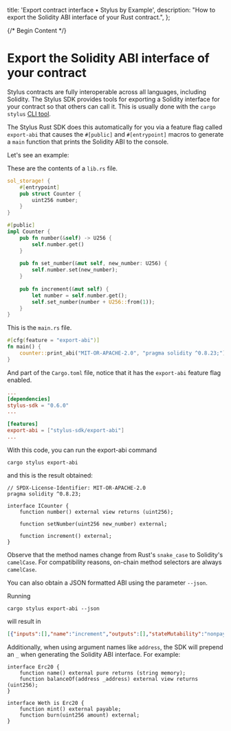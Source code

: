   title: 'Export contract interface • Stylus by Example',
  description:
    "How to export the Solidity ABI interface of your Rust contract.",
};

{/* Begin Content */}

# Export the Solidity ABI interface of your contract

Stylus contracts are fully interoperable across all languages, including Solidity. The Stylus SDK provides tools for exporting a Solidity interface for your contract so that others can call it. This is usually done with the `cargo stylus` [CLI tool](https://github.com/OffchainLabs/cargo-stylus).

The Stylus Rust SDK does this automatically for you via a feature flag called `export-abi` that causes the `#[public]` and `#[entrypoint]` macros to generate a `main` function that prints the Solidity ABI to the console.

Let's see an example:

These are the contents of a `lib.rs` file.

```rust
sol_storage! {
    #[entrypoint]
    pub struct Counter {
        uint256 number;
    }
}

#[public]
impl Counter {
    pub fn number(&self) -> U256 {
        self.number.get()
    }
    
    pub fn set_number(&mut self, new_number: U256) {
        self.number.set(new_number);
    }
    
    pub fn increment(&mut self) {
        let number = self.number.get();
        self.set_number(number + U256::from(1));
    }
}
```

This is the `main.rs` file.

```rust
#[cfg(feature = "export-abi")]
fn main() {
    counter::print_abi("MIT-OR-APACHE-2.0", "pragma solidity ^0.8.23;");
}
```

And part of the `Cargo.toml` file, notice that it has the `export-abi` feature flag enabled.

```toml
...
[dependencies]
stylus-sdk = "0.6.0"
...

[features]
export-abi = ["stylus-sdk/export-abi"]
...
```

With this code, you can run the export-abi command

```shell
cargo stylus export-abi
```

and this is the result obtained:

```solidity
// SPDX-License-Identifier: MIT-OR-APACHE-2.0
pragma solidity ^0.8.23;

interface ICounter {
    function number() external view returns (uint256);

    function setNumber(uint256 new_number) external;

    function increment() external;
}
```

Observe that the method names change from Rust's `snake_case` to Solidity's `camelCase`. For compatibility reasons, on-chain method selectors are always `camelCase`.

You can also obtain a JSON formatted ABI using the parameter `--json`.

Running

```shell
cargo stylus export-abi --json
```

will result in

```json
[{"inputs":[],"name":"increment","outputs":[],"stateMutability":"nonpayable","type":"function"},{"inputs":[],"name":"number","outputs":[{"internalType":"uint256","name":"","type":"uint256"}],"stateMutability":"view","type":"function"},{"inputs":[{"internalType":"uint256","name":"new_number","type":"uint256"}],"name":"setNumber","outputs":[],"stateMutability":"nonpayable","type":"function"}]
```

Additionally, when using argument names like `address`, the SDK will prepend an `_` when generating the Solidity ABI interface. For example:

```solidity
interface Erc20 {
    function name() external pure returns (string memory);
    function balanceOf(address _address) external view returns (uint256);
}

interface Weth is Erc20 {
    function mint() external payable;
    function burn(uint256 amount) external;
}
```

